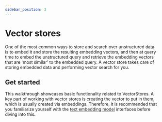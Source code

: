 ```yaml
---
sidebar_position: 3
---
```

# Vector stores

One of the most common ways to store and search over unstructured data is to embed it and store the resulting embedding
vectors, and then at query time to embed the unstructured query and retrieve the embedding vectors that are
'most similar' to the embedded query. A vector store takes care of storing embedded data and performing vector search
for you.

## Get started

This walkthrough showcases basic functionality related to VectorStores. A key part of working with vector stores is creating the vector to put in them, which is usually created via embeddings. Therefore, it is recommended that you familiarize yourself with the [text embedding model](/docs/modules/model_io/models/embeddings.html) interfaces before diving into this.


<GetStarted/>
